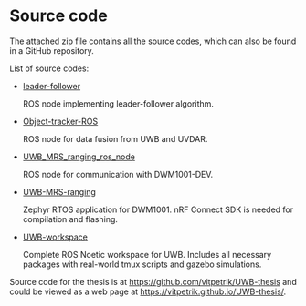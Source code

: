 \appendix

\printindex

# Source code {.unnumbered .unlisted}

The attached zip file contains all the source codes, which can also be found in a GitHub repository.

List of source codes:

-   [leader-follower](https://github.com/vitpetrik/leader_follower)

    ROS node implementing leader-follower algorithm.

-   [Object-tracker-ROS](https://github.com/vitpetrik/leader_follower)

    ROS node for data fusion from UWB and UVDAR.

-   [UWB_MRS_ranging_ros_node](https://github.com/vitpetrik/UWB_MRS_ranging_ros_node.git)

    ROS node for communication with DWM1001-DEV.

-   [UWB-MRS-ranging](https://github.com/vitpetrik/UWB-MRS-ranging.git)

    Zephyr RTOS application for DWM1001. nRF Connect SDK is needed for compilation and flashing.

-   [UWB-workspace](https://github.com/vitpetrik/UWB-workspace)

    Complete ROS Noetic workspace for UWB. Includes all necessary packages with real-world tmux scripts and gazebo simulations.

Source code for the thesis is at <https://github.com/vitpetrik/UWB-thesis> and could be viewed as a web page at <https://vitpetrik.github.io/UWB-thesis/>.
